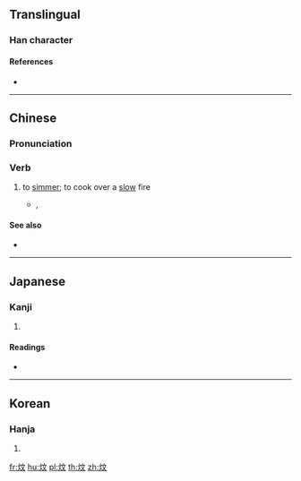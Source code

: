 ==Translingual==

===Han character===
{{Han char|rn=86|rad=火|as=04|sn=8|four=90841|canj=FYK}}

====References====
* {{Han ref|kx=0667.010|dkj=18898|dj=1076.110|hdz=32193.020|uh=7086|ud=28806|bh=CD54|bd=52564}}

----

==Chinese==
{{zh-forms}}
{{wikipedia|lang=zh}}

===Pronunciation===
{{zh-pron
|m=wén
|c=man1
|h=pfs=
|md=
|mn=
|w=
|cat=v
}}

===Verb===
{{zh-verb}}

# {{lb|zh|Cantonese cuisine}} to [[simmer]]; to cook over a [[slow]] fire
#* {{w|Samuel Hui}}, {{l|zh|w:zh:財神到 (專輯)|佛跳牆}}
#*: {{zh-x|佛跳牆，炆 得 咁 鬼 香，見到{dou3-2} 佛跳牆，鬼 都 要 裝香|{{lang|zh|佛跳牆}}, '''stewed''' so aromatically; at the sight of {{lang|zh|佛跳牆}}, even the spirits want to burn incense|C}}

====See also====
* {{zh-l|慢火|slow fire}}

{{zh-cat|Cooking}}

----

==Japanese==

===Kanji===
{{ja-kanji|grade=|rs=火04}}

# {{defn|lang=ja|sort=火04}}

====Readings====
* {{ja-readings|on=[[ぶん]] (bun), [[もん]] (mon)|kun=[[あたたか]] (atataka)}}

----

==Korean==

===Hanja===
{{ko-hanja|hangeul=문|eumhun=|rv=mun|mr=mun|y=mun}}

# {{defn|lang=ko|sort=火04}}

[[fr:炆]]
[[hu:炆]]
[[pl:炆]]
[[th:炆]]
[[zh:炆]]